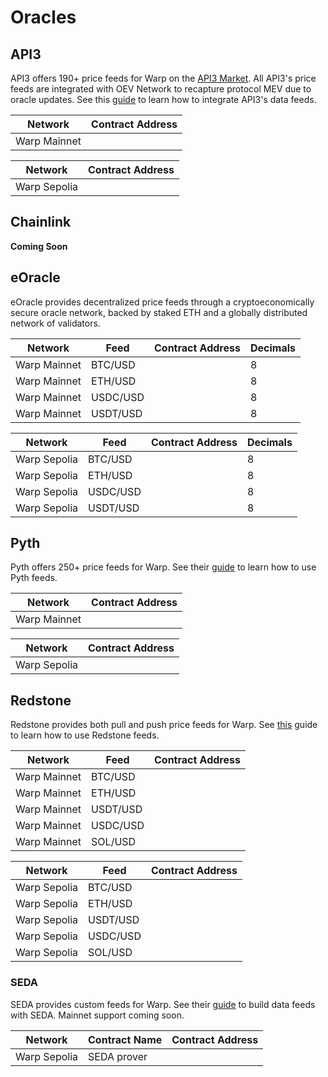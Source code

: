 
# Oracles

## API3

API3 offers 190+ price feeds for Warp on the [API3 Market](https://market.api3.org/ink). All API3's price feeds are integrated with OEV Network to recapture protocol MEV due to oracle updates. See this [guide](https://docs.api3.org/dapps/) to learn how to integrate API3's data feeds.

| Network     | Contract Address                                                                                                                                                          |
| ----------- | ------------------------------------------------------------------------------------------------------------------------------------------------------------------------- |
| Warp Mainnet | <CopyableCode code="0x709944a48cAf83535e43471680fDA4905FB3920a" href="https://explorer.inkonchain.com/address/0x709944a48cAf83535e43471680fDA4905FB3920a?tab=contract" /> |

| Network     | Contract Address                                                                                                                                                                  |
| ----------- | --------------------------------------------------------------------------------------------------------------------------------------------------------------------------------- |
| Warp Sepolia | <CopyableCode code="0x709944a48cAf83535e43471680fDA4905FB3920a" href="https://sepolia.warpscan.org/address/0x709944a48cAf83535e43471680fDA4905FB3920a?tab=contract" /> |


## Chainlink

**Coming Soon**

## eOracle

eOracle provides decentralized price feeds through a cryptoeconomically secure oracle network, backed by staked ETH and a globally distributed network of validators.

| Network     | Feed     | Contract Address                                                                                                                                                          | Decimals |
| ----------- | -------- | ------------------------------------------------------------------------------------------------------------------------------------------------------------------------- | -------- |
| Warp Mainnet | BTC/USD  | <CopyableCode code="0xc1a823069a4439f9A5C5008eA38346d587028D37" href="https://explorer.inkonchain.com/address/0xc1a823069a4439f9A5C5008eA38346d587028D37?tab=contract" /> |    8     |
| Warp Mainnet | ETH/USD  | <CopyableCode code="0xdFc720E1ef024bfc768ed9E6F0e7Fc80E28f8CFA" href="https://explorer.inkonchain.com/address/0xdFc720E1ef024bfc768ed9E6F0e7Fc80E28f8CFA?tab=contract" /> |    8     |
| Warp Mainnet | USDC/USD | <CopyableCode code="0xF1d7c07d6DAA1200a137ea1146E1f8c5D6Fc0223" href="https://explorer.inkonchain.com/address/0xF1d7c07d6DAA1200a137ea1146E1f8c5D6Fc0223?tab=contract" /> |    8     |
| Warp Mainnet | USDT/USD | <CopyableCode code="0xd37D8878ed854027CB3a71907b95677BB0477baf" href="https://explorer.inkonchain.com/address/0xd37D8878ed854027CB3a71907b95677BB0477baf?tab=contract" /> |    8     |

| Network     | Feed     | Contract Address                                                                                                                                                                  | Decimals |
| ----------- | -------- | --------------------------------------------------------------------------------------------------------------------------------------------------------------------------------- | -------- |
| Warp Sepolia | BTC/USD  | <CopyableCode code="0xD4bc859E0de1bAc03A5b9Ffaf71393328EB1B274" href="https://sepolia.warpscan.org/address/0xD4bc859E0de1bAc03A5b9Ffaf71393328EB1B274?tab=contract" /> |    8     |
| Warp Sepolia | ETH/USD  | <CopyableCode code="0x71bafCA6F2181C16173Dc3FAeF49090e687238D6" href="https://sepolia.warpscan.org/address/0x71bafCA6F2181C16173Dc3FAeF49090e687238D6?tab=contract" /> |    8     |
| Warp Sepolia | USDC/USD | <CopyableCode code="0x5e2C566F9B8859fF42E78F7A9540efAb9Ae71DE1" href="https://sepolia.warpscan.org/address/0x5e2C566F9B8859fF42E78F7A9540efAb9Ae71DE1?tab=contract" /> |    8     |
| Warp Sepolia | USDT/USD | <CopyableCode code="0x23552E6Ca60D94a519F66D4CF4A958049f98c652" href="https://sepolia.warpscan.org/address/0x23552E6Ca60D94a519F66D4CF4A958049f98c652?tab=contract" /> |    8     |



## Pyth

Pyth offers 250+ price feeds for Warp.
See their [guide](https://docs.pyth.network/price-feeds/getting-started) to learn how to use Pyth feeds.

| Network     | Contract Address                                                                                                                                                          |
| ----------- | ------------------------------------------------------------------------------------------------------------------------------------------------------------------------- |
| Warp Mainnet | <CopyableCode code="0x2880aB155794e7179c9eE2e38200202908C17B43" href="https://explorer.inkonchain.com/address/0x2880aB155794e7179c9eE2e38200202908C17B43?tab=contract" /> |

| Network     | Contract Address                                                                                                                                                                  |
| ----------- | --------------------------------------------------------------------------------------------------------------------------------------------------------------------------------- |
| Warp Sepolia | <CopyableCode code="0x2880aB155794e7179c9eE2e38200202908C17B43" href="https://sepolia.warpscan.org/address/0x2880aB155794e7179c9eE2e38200202908C17B43?tab=contract" /> |

## Redstone

Redstone provides both pull and push price feeds for Warp. See [this](https://docs.redstone.finance/docs/get-started/supported-chains/) guide to learn how to use Redstone feeds.

| Network     | Feed     | Contract Address                                                                                                                                                          |
| ----------- | -------- | ------------------------------------------------------------------------------------------------------------------------------------------------------------------------- |
| Warp Mainnet | BTC/USD  | <CopyableCode code="0x13433B1949d9141Be52Ae13Ad7e7E4911228414e" href="https://explorer.inkonchain.com/address/0x13433B1949d9141Be52Ae13Ad7e7E4911228414e?tab=contract" /> |
| Warp Mainnet | ETH/USD  | <CopyableCode code="0xe5867B1d421f0b52697F16e2ac437e87d66D5fbF" href="https://explorer.inkonchain.com/address/0xe5867B1d421f0b52697F16e2ac437e87d66D5fbF?tab=contract" /> |
| Warp Mainnet | USDT/USD | <CopyableCode code="0xb4fe9028A4D4D8B3d00e52341F2BB0798860532C" href="https://explorer.inkonchain.com/address/0xb4fe9028A4D4D8B3d00e52341F2BB0798860532C?tab=contract" /> |
| Warp Mainnet | USDC/USD | <CopyableCode code="0x58fa68A373956285dDfb340EDf755246f8DfCA16" href="https://explorer.inkonchain.com/address/0x58fa68A373956285dDfb340EDf755246f8DfCA16?tab=contract" /> |
| Warp Mainnet | SOL/USD  | <CopyableCode code="0xD15862FC3D5407A03B696548b6902D6464A69b8c" href="https://explorer.inkonchain.com/address/0xD15862FC3D5407A03B696548b6902D6464A69b8c?tab=contract" /> |

| Network     | Feed     | Contract Address                                                                                                                                                                  |
| ----------- | -------- | --------------------------------------------------------------------------------------------------------------------------------------------------------------------------------- |
| Warp Sepolia | BTC/USD  | <CopyableCode code="0xf1454949C6dEdfb500ae63Aa6c784Aa1Dde08A6c" href="https://sepolia.warpscan.org/address/0xf1454949C6dEdfb500ae63Aa6c784Aa1Dde08A6c?tab=contract" /> |
| Warp Sepolia | ETH/USD  | <CopyableCode code="0xb4fe9028A4D4D8B3d00e52341F2BB0798860532C" href="https://sepolia.warpscan.org/address/0xb4fe9028A4D4D8B3d00e52341F2BB0798860532C?tab=contract" /> |
| Warp Sepolia | USDT/USD | <CopyableCode code="0xb9D0073aCb296719C26a8BF156e4b599174fe1d5" href="https://sepolia.warpscan.org/address/0xb9D0073aCb296719C26a8BF156e4b599174fe1d5?tab=contract" /> |
| Warp Sepolia | USDC/USD | <CopyableCode code="0xb67047eDF6204F4C81333248dA71F8387050790C" href="https://sepolia.warpscan.org/address/0xb67047eDF6204F4C81333248dA71F8387050790C?tab=contract" /> |
| Warp Sepolia | SOL/USD  | <CopyableCode code="0xE94c9f9A1893f23be38A5C0394E46Ac05e8a5f8C" href="https://sepolia.warpscan.org/address/0xE94c9f9A1893f23be38A5C0394E46Ac05e8a5f8C?tab=contract" /> |

### SEDA

SEDA provides custom feeds for Warp. See their [guide](https://docs.seda.xyz/home/for-developers/building-an-oracle-program) to build data feeds with SEDA. Mainnet support coming soon.

| Network     | Contract Name | Contract Address                                                                                                                                                                  |
| ----------- | ------------- | --------------------------------------------------------------------------------------------------------------------------------------------------------------------------------- |
| Warp Sepolia | SEDA prover   | <CopyableCode code="0x1A2FAd0f8613B588127810D066Fc43C5Bc89F927" href="https://sepolia.warpscan.org/address/0x1A2FAd0f8613B588127810D066Fc43C5Bc89F927?tab=contract" /> |
